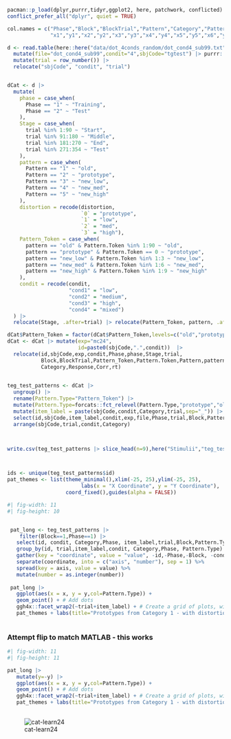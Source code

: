 


```r
pacman::p_load(dplyr,purrr,tidyr,ggplot2, here, patchwork, conflicted)
conflict_prefer_all("dplyr", quiet = TRUE)

col.names = c("Phase","Block","BlockTrial","Pattern","Category","Pattern.Token","distortion","Response","Corr","rt",
              "x1","y1","x2","y2","x3","y3","x4","y4","x5","y5","x6","y6","x7","y7","x8","y8","x9","y9", "file", "condit", "sbjCode")

d <- read.table(here::here("data/dot_4conds_random/dot_cond4_sub99.txt")) |>
  mutate(file="dot_cond4_sub99",condit="4",sbjCode="tgtest") |> purrr::set_names(col.names) |> group_by(sbjCode, condit) |>
  mutate(trial = row_number()) |> 
  relocate("sbjCode", "condit", "trial") 


dCat <- d |> 
  mutate(
    phase = case_when(
      Phase == "1" ~ "Training",
      Phase == "2" ~ "Test"
    ), 
    Stage = case_when(
      trial %in% 1:90 ~ "Start",
      trial %in% 91:180 ~ "Middle",
      trial %in% 181:270 ~ "End",
      trial %in% 271:354 ~ "Test"
    ),
    pattern = case_when(
      Pattern == "1" ~ "old",
      Pattern == "2" ~ "prototype",
      Pattern == "3" ~ "new_low",
      Pattern == "4" ~ "new_med",
      Pattern == "5" ~ "new_high"
    ),
    distortion = recode(distortion,
                        `0` = "prototype",
                        `1` = "low",
                        `2` = "med",
                        `3` = "high"),
    Pattern_Token = case_when(
      pattern == "old" & Pattern.Token %in% 1:90 ~ "old",
      pattern == "prototype" & Pattern.Token == 0 ~ "prototype",
      pattern == "new_low" & Pattern.Token %in% 1:3 ~ "new_low",
      pattern == "new_med" & Pattern.Token %in% 1:6 ~ "new_med",
      pattern == "new_high" & Pattern.Token %in% 1:9 ~ "new_high"
    ),
    condit = recode(condit,
                    "cond1" = "low",
                    "cond2" = "medium",
                    "cond3" = "high",
                    "cond4" = "mixed")
  ) |> 
  relocate(Stage, .after=trial) |> relocate(Pattern_Token, pattern, .after=Pattern.Token)

dCat$Pattern_Token = factor(dCat$Pattern_Token,levels=c("old","prototype","new_low","new_med","new_high")) 
dCat <- dCat |> mutate(exp="mc24",
                       id=paste0(sbjCode,".",condit))  |>
  relocate(id,sbjCode,exp,condit,Phase,phase,Stage,trial,
           Block,BlockTrial,Pattern_Token,Pattern.Token,Pattern,pattern,distortion,
           Category,Response,Corr,rt)
  

teg_test_patterns <- dCat |> 
  ungroup() |>
  rename(Pattern.Type="Pattern_Token") |>
  mutate(Pattern.Type=forcats::fct_relevel(Pattern.Type,"prototype","old","new_low","new_med","new_high")) |>
  mutate(item_label = paste(sbjCode,condit,Category,trial,sep="_")) |>
  select(id,sbjCode,item_label,condit,exp,file,Phase,trial,Block,Pattern.Type,Category,Response,Corr,x1:y9) |>
  arrange(sbjCode,trial,condit,Category)



write.csv(teg_test_patterns |> slice_head(n=9),here("Stimulii","teg_test_patterns.csv"), row.names = FALSE)



ids <- unique(teg_test_patterns$id)
pat_themes <- list(theme_minimal(),xlim(-25, 25),ylim(-25, 25),
                        labs(x = "X Coordinate", y = "Y Coordinate"),
                   coord_fixed(),guides(alpha = FALSE))
```


```r
#| fig-width: 11
#| fig-height: 10


 pat_long <- teg_test_patterns |> 
    filter(Block==1,Phase==1) |>
   select(id, condit, Category,Phase, item_label,trial,Block,Pattern.Type, x1:y9) |>
   group_by(id, trial,item_label,condit, Category,Phase, Pattern.Type) |> 
   gather(key = "coordinate", value = "value", -id,-Phase,-Block, -condit,-trial,-item_label, -Category,-Pattern.Type) %>%
   separate(coordinate, into = c("axis", "number"), sep = 1) %>%
   spread(key = axis, value = value) %>%
   mutate(number = as.integer(number))
 
 pat_long |> 
   ggplot(aes(x = x, y = y,col=Pattern.Type)) +
   geom_point() + # Add dots
   ggh4x::facet_wrap2(~trial+item_label) + # Create a grid of plots, with subjects by rows and categories by columns
   pat_themes + labs(title="Prototypes from Category 1 - with distortions")
   


```

### Attempt flip to match MATLAB - this works
```r
#| fig-width: 11
#| fig-height: 11

pat_long |> 
   mutate(y=-y) |>
   ggplot(aes(x = x, y = y,col=Pattern.Type)) +
   geom_point() + # Add dots
   ggh4x::facet_wrap2(~trial+item_label) + # Create a grid of plots, with subjects by rows and categories by columns
   pat_themes + labs(title="Prototypes from Category 1 - with distortions")
   
```


![cat-learn24](nosof_lab_dot_pics.png)